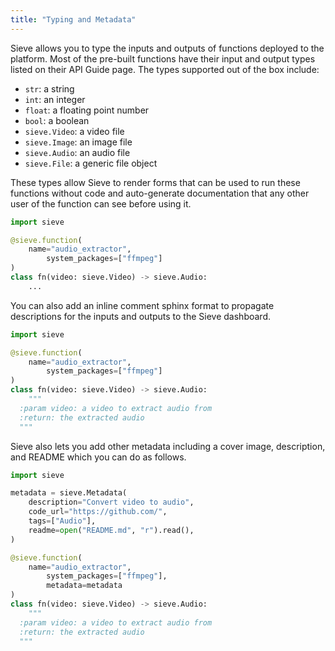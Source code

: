 ```yaml
---
title: "Typing and Metadata"
---
```


Sieve allows you to type the inputs and outputs of functions deployed to the platform. Most of the pre-built functions have their input and output types listed on their API Guide page. The types supported out of the box include:

- `str`: a string
- `int`: an integer
- `float`: a floating point number
- `bool`: a boolean
- `sieve.Video`: a video file
- `sieve.Image`: an image file
- `sieve.Audio`: an audio file
- `sieve.File`: a generic file object

These types allow Sieve to render forms that can be used to run these functions without code and auto-generate documentation that any other user of the function can see before using it.

```python
import sieve

@sieve.function(
    name="audio_extractor",
		system_packages=["ffmpeg"]
)
class fn(video: sieve.Video) -> sieve.Audio:
	...
```

You can also add an inline comment sphinx format to propagate descriptions for the inputs and outputs to the Sieve dashboard.

```python
import sieve

@sieve.function(
    name="audio_extractor",
		system_packages=["ffmpeg"]
)
class fn(video: sieve.Video) -> sieve.Audio:
	"""
  :param video: a video to extract audio from
  :return: the extracted audio
  """
```

Sieve also lets you add other metadata including a cover image, description, and README which you can do as follows. 

```python
import sieve

metadata = sieve.Metadata(
	description="Convert video to audio",
	code_url="https://github.com/",
	tags=["Audio"],
	readme=open("README.md", "r").read(),
)

@sieve.function(
    name="audio_extractor",
		system_packages=["ffmpeg"],
		metadata=metadata
)
class fn(video: sieve.Video) -> sieve.Audio:
	"""
  :param video: a video to extract audio from
  :return: the extracted audio
  """
```
